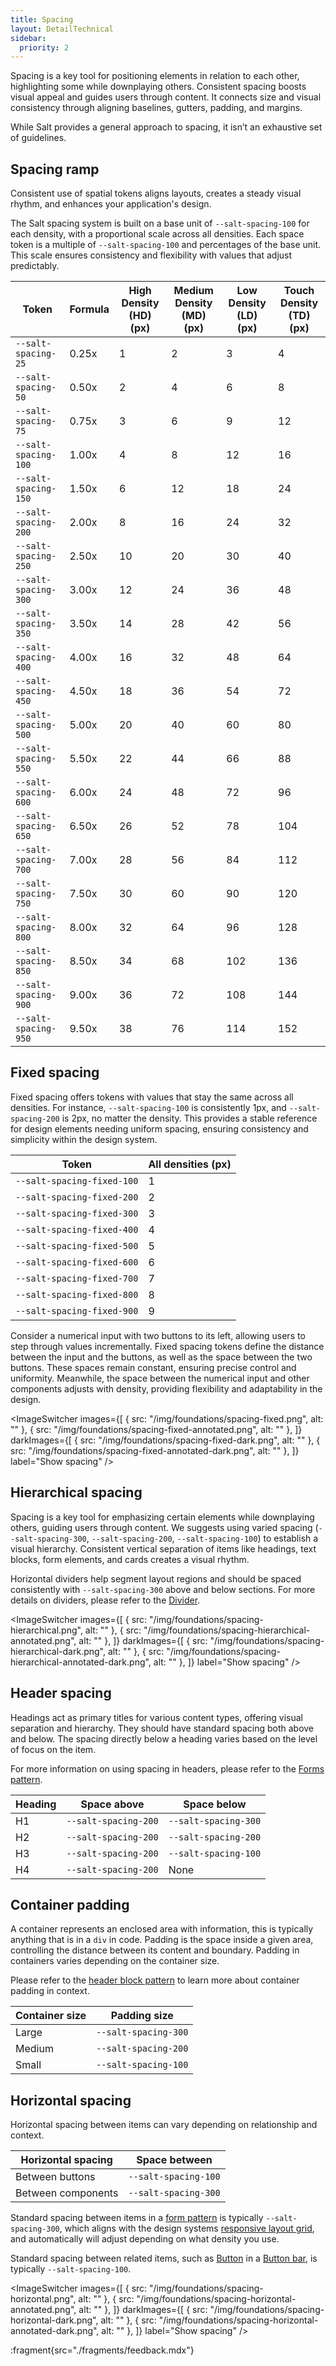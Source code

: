```yaml
---
title: Spacing
layout: DetailTechnical
sidebar:
  priority: 2
---
```


Spacing is a key tool for positioning elements in relation to each other, highlighting some while downplaying others. Consistent spacing boosts visual appeal and guides users through content. It connects size and visual consistency through aligning baselines, gutters, padding, and margins.

While Salt provides a general approach to spacing, it isn’t an exhaustive set of guidelines.

## Spacing ramp

Consistent use of spatial tokens aligns layouts, creates a steady visual rhythm, and enhances your application's design.

The Salt spacing system is built on a base unit of `--salt-spacing-100` for each density, with a proportional scale across all densities. Each space token is a multiple of `--salt-spacing-100` and percentages of the base unit. This scale ensures consistency and flexibility with values that adjust predictably.

| Token                | Formula | High Density (HD) (px) | Medium Density (MD) (px) | Low Density (LD) (px) | Touch Density (TD) (px) |
| -------------------- | ------- | ---------------------- | ------------------------ | --------------------- | ----------------------- |
| `--salt-spacing-25`  | 0.25x   | 1                      | 2                        | 3                     | 4                       |
| `--salt-spacing-50`  | 0.50x   | 2                      | 4                        | 6                     | 8                       |
| `--salt-spacing-75`  | 0.75x   | 3                      | 6                        | 9                     | 12                      |
| `--salt-spacing-100` | 1.00x   | 4                      | 8                        | 12                    | 16                      |
| `--salt-spacing-150` | 1.50x   | 6                      | 12                       | 18                    | 24                      |
| `--salt-spacing-200` | 2.00x   | 8                      | 16                       | 24                    | 32                      |
| `--salt-spacing-250` | 2.50x   | 10                     | 20                       | 30                    | 40                      |
| `--salt-spacing-300` | 3.00x   | 12                     | 24                       | 36                    | 48                      |
| `--salt-spacing-350` | 3.50x   | 14                     | 28                       | 42                    | 56                      |
| `--salt-spacing-400` | 4.00x   | 16                     | 32                       | 48                    | 64                      |
| `--salt-spacing-450` | 4.50x   | 18                     | 36                       | 54                    | 72                      |
| `--salt-spacing-500` | 5.00x   | 20                     | 40                       | 60                    | 80                      |
| `--salt-spacing-550` | 5.50x   | 22                     | 44                       | 66                    | 88                      |
| `--salt-spacing-600` | 6.00x   | 24                     | 48                       | 72                    | 96                      |
| `--salt-spacing-650` | 6.50x   | 26                     | 52                       | 78                    | 104                     |
| `--salt-spacing-700` | 7.00x   | 28                     | 56                       | 84                    | 112                     |
| `--salt-spacing-750` | 7.50x   | 30                     | 60                       | 90                    | 120                     |
| `--salt-spacing-800` | 8.00x   | 32                     | 64                       | 96                    | 128                     |
| `--salt-spacing-850` | 8.50x   | 34                     | 68                       | 102                   | 136                     |
| `--salt-spacing-900` | 9.00x   | 36                     | 72                       | 108                   | 144                     |
| `--salt-spacing-950` | 9.50x   | 38                     | 76                       | 114                   | 152                     |

## Fixed spacing

Fixed spacing offers tokens with values that stay the same across all densities. For instance, `--salt-spacing-100` is consistently 1px, and `--salt-spacing-200` is 2px, no matter the density. This provides a stable reference for design elements needing uniform spacing, ensuring consistency and simplicity within the design system.

| Token                      | All densities (px) |
| -------------------------- | ------------------ |
| `--salt-spacing-fixed-100` | 1                  |
| `--salt-spacing-fixed-200` | 2                  |
| `--salt-spacing-fixed-300` | 3                  |
| `--salt-spacing-fixed-400` | 4                  |
| `--salt-spacing-fixed-500` | 5                  |
| `--salt-spacing-fixed-600` | 6                  |
| `--salt-spacing-fixed-700` | 7                  |
| `--salt-spacing-fixed-800` | 8                  |
| `--salt-spacing-fixed-900` | 9                  |

Consider a numerical input with two buttons to its left, allowing users to step through values incrementally. Fixed spacing tokens define the distance between the input and the buttons, as well as the space between the two buttons. These spaces remain constant, ensuring precise control and uniformity. Meanwhile, the space between the numerical input and other components adjusts with density, providing flexibility and adaptability in the design.

<ImageSwitcher
  images={[
    { src: "/img/foundations/spacing-fixed.png", alt: "" },
    { src: "/img/foundations/spacing-fixed-annotated.png", alt: "" },
  ]}
  darkImages={[
    { src: "/img/foundations/spacing-fixed-dark.png", alt: "" },
    { src: "/img/foundations/spacing-fixed-annotated-dark.png", alt: "" },
  ]}
  label="Show spacing"
/>

## Hierarchical spacing

Spacing is a key tool for emphasizing certain elements while downplaying others, guiding users through content. We suggests using varied spacing (`--salt-spacing-300`, `--salt-spacing-200`, `--salt-spacing-100`) to establish a visual hierarchy. Consistent vertical separation of items like headings, text blocks, form elements, and cards creates a visual rhythm.

Horizontal dividers help segment layout regions and should be spaced consistently with `--salt-spacing-300` above and below sections. For more details on dividers, please refer to the [Divider](/salt/components/divider).

<ImageSwitcher
  images={[
    { src: "/img/foundations/spacing-hierarchical.png", alt: "" },
    { src: "/img/foundations/spacing-hierarchical-annotated.png", alt: "" },
  ]}
  darkImages={[
    { src: "/img/foundations/spacing-hierarchical-dark.png", alt: "" },
    { src: "/img/foundations/spacing-hierarchical-annotated-dark.png", alt: "" },
  ]}
  label="Show spacing"
/>

## Header spacing

Headings act as primary titles for various content types, offering visual separation and hierarchy. They should have standard spacing both above and below. The spacing directly below a heading varies based on the level of focus on the item.

For more information on using spacing in headers, please refer to the [Forms pattern](/salt/patterns/forms).

| Heading | Space above          | Space below          |
| ------- | -------------------- | -------------------- |
| H1      | `--salt-spacing-200` | `--salt-spacing-300` |
| H2      | `--salt-spacing-200` | `--salt-spacing-200` |
| H3      | `--salt-spacing-200` | `--salt-spacing-100` |
| H4      | `--salt-spacing-200` | None                 |

## Container padding

A container represents an enclosed area with information, this is typically anything that is in a `div` in code. Padding is the space inside a given area, controlling the distance between its content and boundary. Padding in containers varies depending on the container size.

Please refer to the [header block pattern](/salt/patterns/header-block) to learn more about container padding in context.

| Container size | Padding size         |
| -------------- | -------------------- |
| Large          | `--salt-spacing-300` |
| Medium         | `--salt-spacing-200` |
| Small          | `--salt-spacing-100` |

## Horizontal spacing

Horizontal spacing between items can vary depending on relationship and context.

| Horizontal spacing | Space between        |
| ------------------ | -------------------- |
| Between buttons    | `--salt-spacing-100` |
| Between components | `--salt-spacing-300` |

Standard spacing between items in a [form pattern](/salt/patterns/forms) is typically `--salt-spacing-300`, which aligns with the design systems [responsive layout grid](/salt/foundations/responsiveness), and automatically will adjust depending on what density you use.

Standard spacing between related items, such as [Button](/salt/components/button) in a [Button bar](/salt/patterns/button-bar), is typically `--salt-spacing-100`.

<ImageSwitcher
  images={[
    { src: "/img/foundations/spacing-horizontal.png", alt: "" },
    { src: "/img/foundations/spacing-horizontal-annotated.png", alt: "" },
  ]}
  darkImages={[
    { src: "/img/foundations/spacing-horizontal-dark.png", alt: "" },
    { src: "/img/foundations/spacing-horizontal-annotated-dark.png", alt: "" },
  ]}
  label="Show spacing"
/>

:fragment{src="./fragments/feedback.mdx"}

